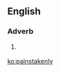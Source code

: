 ==English==

===Adverb===
{{en-adv}}
# {{context|rare|lang=en}} {{alternative form of|painstakingly|lang=en}}

[[ko:painstakenly]]
